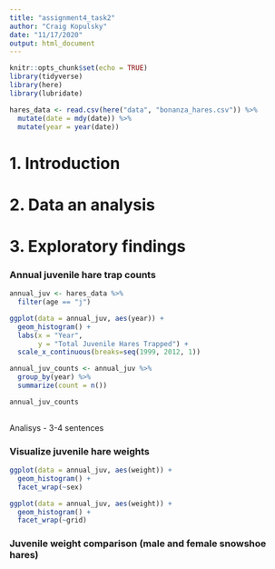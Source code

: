 ```yaml
---
title: "assignment4_task2"
author: "Craig Kopulsky"
date: "11/17/2020"
output: html_document
---
```


```r
knitr::opts_chunk$set(echo = TRUE)
library(tidyverse)
library(here)
library(lubridate)

```


```r
hares_data <- read.csv(here("data", "bonanza_hares.csv")) %>% 
  mutate(date = mdy(date)) %>% 
  mutate(year = year(date))
```



# 1. Introduction


# 2. Data an analysis


# 3. Exploratory findings


### Annual juvenile hare trap counts
```r
annual_juv <- hares_data %>% 
  filter(age == "j")

ggplot(data = annual_juv, aes(year)) +
  geom_histogram() + 
  labs(x = "Year",
       y = "Total Juvenile Hares Trapped") +
  scale_x_continuous(breaks=seq(1999, 2012, 1))

annual_juv_counts <- annual_juv %>% 
  group_by(year) %>% 
  summarize(count = n())

annual_juv_counts
  
```

Analisys - 3-4 sentences



### Visualize juvenile hare weights
```r
ggplot(data = annual_juv, aes(weight)) +
  geom_histogram() +
  facet_wrap(~sex)

ggplot(data = annual_juv, aes(weight)) +
  geom_histogram() +
  facet_wrap(~grid)
```



### Juvenile weight comparison (male and female snowshoe hares)


